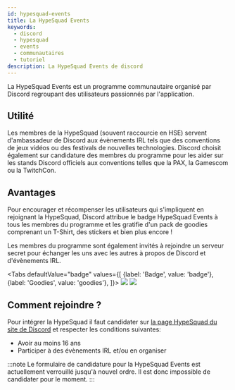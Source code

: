 ```yaml
---
id: hypesquad-events
title: La HypeSquad Events
keywords:
  - discord
  - hypesquad
  - events
  - communautaires
  - tutoriel
description: La HypeSquad Events de discord
---
```


La HypeSquad Events est un programme communautaire organisé par Discord regroupant des utilisateurs passionnés par l'application.

## Utilité
Les membres de la HypeSquad (souvent raccourcie en HSE) servent d'ambassadeur de Discord aux évènements IRL tels que des conventions de jeux vidéos ou des festivals de nouvelles technologies. Discord choisit également sur candidature des membres du programme pour les aider sur les stands Discord officiels aux conventions telles que la PAX, la Gamescom ou la TwitchCon. 

## Avantages
Pour encourager et récompenser les utilisateurs qui s'impliquent en rejoignant la HypeSquad, Discord attribue le badge HypeSquad Events à tous les membres du programme et les gratifie d'un pack de goodies comprenant un T-Shirt, des stickers et bien plus encore !

Les membres du programme sont également invités à rejoindre un serveur secret pour échanger les uns avec les autres à propos de Discord et d'évènements IRL.

<Tabs
  defaultValue="badge"
  values={[
    {label: 'Badge', value: 'badge'},
    {label: 'Goodies', value: 'goodies'},
  ]}>
  <TabItem value="badge"><img src="https://i.discord.fr/0sQ.png"/></TabItem>
  <TabItem value="goodies"><img src="https://i.discord.fr/7rt.jpg"/></TabItem>
</Tabs>

## Comment rejoindre ?
Pour intégrer la HypeSquad il faut candidater sur [la page HypeSquad du site de Discord](https://discord.com) et respecter les conditions suivantes:
- Avoir au moins 16 ans
- Participer à des évènements IRL et/ou en organiser

:::note
Le formulaire de candidature pour la HypeSquad Events est actuellement verrouillé jusqu'à nouvel ordre. Il est donc impossible de candidater pour le moment.
:::